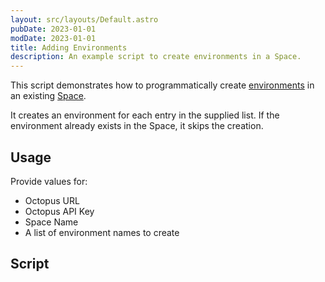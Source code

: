 ```yaml
---
layout: src/layouts/Default.astro
pubDate: 2023-01-01
modDate: 2023-01-01
title: Adding Environments
description: An example script to create environments in a Space.
---
```


This script demonstrates how to programmatically create [environments](/docs/infrastructure/environments/) in an existing [Space](/docs/administration/spaces).

It creates an environment for each entry in the supplied list. If the environment already exists in the Space, it skips the creation.

## Usage

Provide values for:

- Octopus URL
- Octopus API Key
- Space Name
- A list of environment names to create

## Script

<AddEnvironmentsScripts />
